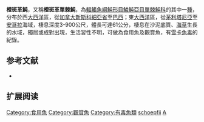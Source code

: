 {{Speciesbox
| name = 橙斑革魨
| image = Orange filefish ( Aluterus schoepfii ).jpg
| status = NE
| status_system = IUCN3.1
| genus = Aluterus
| species = schoepfii
| authority = [[Walbaum|Walbaum]], 1792
| synonyms = *''Balistes schoepfii, Walbaum, 1792''
*''Alutera schoepfii, Walbaum, 1792''
*''Aluterus schoepfi, Walbaum, 1792''
*''Aluterus shoepfii, Walbaum, 1792''
*''Balistes aurantiacus, Mitchill, 1815''
*''Alutera aurantiacus, Mitchill, 1815''
*''Balistes cuspicauda, Mitchill, 1818''
*''Aluteres cuspicauda, Mitchill, 1818''
*''Alutera punctata, Agassiz, 1831''
}}

'''橙斑革魨'''，又稱'''橙斑革單棘魨'''，為[[輻鰭魚綱|輻鰭魚綱]][[魨形目|魨形目]][[鱗魨亞目|鱗魨亞目]][[單棘魨科|單棘魨科]]的其中一[[種|種]]，分布於西[[大西洋|大西洋]]區，從[[加拿大|加拿大]][[新斯科細亞省|新斯科細亞省]]至[[巴西|巴西]]；東[[大西洋|大西洋]]區，從[[茅利塔尼亞|茅利塔尼亞]]至[[安哥拉|安哥拉]]海域，棲息深度3-900公尺，體長可達61公分，棲息在沙泥底質、[[海草|海草]]生長的水域，獨居或成對出現，生活習性不明，可做為食用魚及觀賞魚，有[[雪卡魚毒|雪卡魚毒]]的紀錄。

== 参考文献 ==
*{{FishBase_species|genus=Aluterus|species=schoepfii|year=2014|month=2}}

== 扩展阅读 ==
{{refbegin}}
{{wikispecies-inline|Aluterus schoepfii|橙斑革魨}}
{{refend}}
{{Taxonbar|from=Q2029472}}

[[Category:食用魚|Category:食用魚]]
[[Category:觀賞魚|Category:觀賞魚]]
[[Category:有毒魚類|Category:有毒魚類]]
[[Category:革魨屬|schoepfii]]
[[Category:1792年描述的鱼类|A]]


{{魚類小作品}}